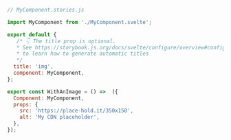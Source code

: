 ```js
// MyComponent.stories.js

import MyComponent from './MyComponent.svelte';

export default {
   /* 👇 The title prop is optional.
   * See https://storybook.js.org/docs/svelte/configure/overview#configure-story-loading
   * to learn how to generate automatic titles
   */
  title: 'img',
  component: MyComponent,
};

export const WithAnImage = () =>  ({
  Component: MyComponent,
  props: {
    src: 'https://place-hold.it/350x150',
    alt: 'My CDN placeholder',
  },
});
```